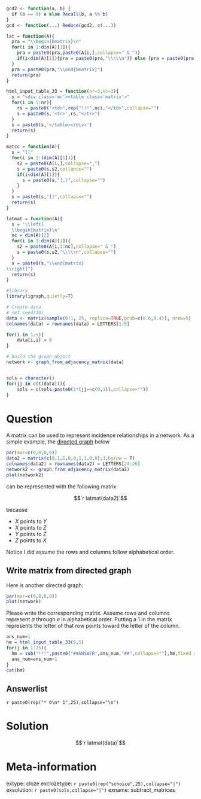 ```r
gcd2 <- function(a, b) {
  if (b == 0) a else Recall(b, a %% b)
}
gcd <- function(...) Reduce(gcd2, c(...))

lat = function(A){
  pra = "\\begin{bmatrix}\n"
  for(i in 1:dim(A)[1]){
    pra = paste0(pra,paste0(A[i,],collapse=" & "))
    if(i<dim(A)[1]){pra = paste0(pra,"\\\\\n")} else {pra = paste0(pra,"\n")}
  }
  pra = paste0(pra,"\\end{bmatrix}")
  return(pra)
}

html_input_table_33 = function(nr=3,nc=3){
  s = "<div class='mc'><table class='matrix'>"
  for(i in 1:nr){
    rs = paste0("<td>",rep("!!!",nc),"</td>",collapse="")
    s = paste0(s,'<tr>',rs,"</tr>")
  }
  s = paste0(s,'</table></div>')
  return(s)
}

matcc = function(A){
  s = "[["
  for(i in 1:(dim(A)[1])){
    s2 = paste0(A[i,],collapse=",")
    s = paste0(s,s2,collapse="")
    if(i<dim(A)[1]){
      s = paste0(s,"],[",collapse="")
    }
  }
  s = paste0(s,"]]",collapse="")
  return(s)
}

latmat = function(A){
  s = '\\left[
  \\begin{matrix}\n'
  nc = dim(A)[2]
  for(i in 1:dim(A)[1]){
    s2 = paste0(A[i,1:nc],collapse=" & ")
    s = paste0(s,s2,"\\\\\n",collapse="")
  }
  s = paste0(s,"\\end{matrix}
\\right]")
  return(s)
}

#library
library(igraph,quietly=T)

# Create data
# set.seed(10)
data <- matrix(sample(0:1, 25, replace=TRUE,prob=c(0.6,0.4)), nrow=5)
colnames(data) = rownames(data) = LETTERS[1:5]

for(i in 1:5){
    data[i,i] = 0
}

# build the graph object
network <- graph_from_adjacency_matrix(data)


sols = character()
for(jj in c(t(data))){
    sols = c(sols,paste0(1*(jj==c(0,1)),collapse=""))
}

```

Question
========

A matrix can be used to represent incidence relationships in a network. As a simple example, the [directed graph](https://en.wikipedia.org/wiki/Directed_graph) below

```r
par(mar=c(0,0,0,0))
data2 = matrix(c(0,1,1,0,0,1,1,0,0),3,byrow = T)
colnames(data2) = rownames(data2) = LETTERS[24:26]
network2 <- graph_from_adjacency_matrix(data2)
plot(network2)
```

can be represented with the following matrix

$$`r latmat(data2)`$$

because 

* $X$ points to $Y$
* $X$ points to $Z$
* $Y$ points to $Z$
* $Z$ points to $X$

Notice I did assume the rows and columns follow alphabetical order.

## Write matrix from directed graph

Here is another directed graph:

```r
par(mar=c(0,0,0,0))
plot(network)
```

Please write the corresponding matrix. Assume rows and columns represent $a$ through $e$ in alphabetical order. Putting a 1 in the matrix represents the letter of that row points toward the letter of the column.

```r
ans_num=1
hm = html_input_table_33(5,5)
for(j in 1:25){
  hm = sub("!!!",paste0("##ANSWER",ans_num,"##",collapse=""),hm,fixed = T)
  ans_num=ans_num+1
}
cat(hm)
```


Answerlist
--------

`r paste0(rep("* 0\n* 1",25),collapse="\n")`


Solution
========


$$`r latmat(data)`$$


Meta-information
============
extype: cloze
exclozetype: `r paste0(rep("schoice",25),collapse="|")`
exsolution: `r paste0(sols,collapse="|")`
exname: subtract_matrices